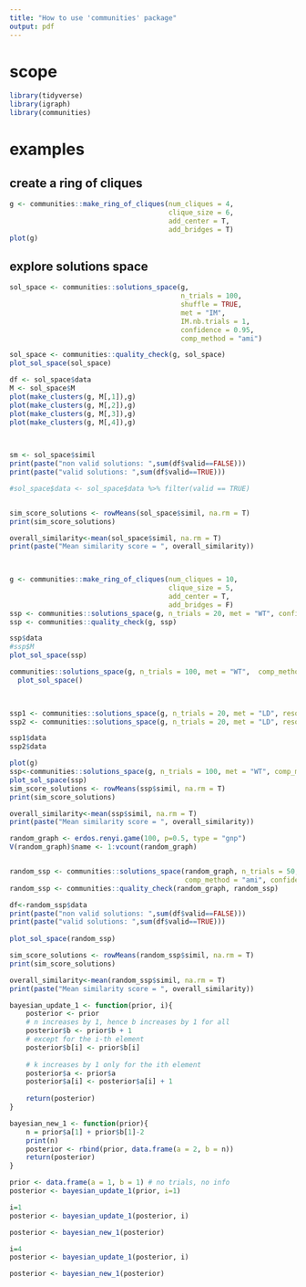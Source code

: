 ```yaml
---
title: "How to use 'communities' package" 
output: pdf
---
```


# scope

```r
library(tidyverse)
library(igraph)
library(communities)
```


# examples
## create a ring of cliques

```r
g <- communities::make_ring_of_cliques(num_cliques = 4,
                                       clique_size = 6, 
                                       add_center = T, 
                                       add_bridges = T)
plot(g)


```


## explore solutions space
```r



sol_space <- communities::solutions_space(g, 
                                          n_trials = 100,
                                          shuffle = TRUE,
                                          met = "IM", 
                                          IM.nb.trials = 1,
                                          confidence = 0.95,  
                                          comp_method = "ami")

sol_space <- communities::quality_check(g, sol_space)
plot_sol_space(sol_space)

df <- sol_space$data
M <- sol_space$M 
plot(make_clusters(g, M[,1]),g)
plot(make_clusters(g, M[,2]),g)
plot(make_clusters(g, M[,3]),g)
plot(make_clusters(g, M[,4]),g)


 
sm <- sol_space$simil
print(paste("non valid solutions: ",sum(df$valid==FALSE)))
print(paste("valid solutions: ",sum(df$valid==TRUE)))

#sol_space$data <- sol_space$data %>% filter(valid == TRUE)


sim_score_solutions <- rowMeans(sol_space$simil, na.rm = T)
print(sim_score_solutions)

overall_similarity<-mean(sol_space$simil, na.rm = T)
print(paste("Mean similarity score = ", overall_similarity))

 
```

 

  

```r
g <- communities::make_ring_of_cliques(num_cliques = 10,
                                       clique_size = 5, 
                                       add_center = T, 
                                       add_bridges = F)
ssp <- communities::solutions_space(g, n_trials = 20, met = "WT", confidence = .9) 
ssp <- communities::quality_check(g, ssp)

ssp$data
#ssp$M
plot_sol_space(ssp)
```


```r
communities::solutions_space(g, n_trials = 100, met = "WT",  comp_method = "ari", confidence = 0.95) %>% 
  plot_sol_space()

  

```

```r
ssp1 <- communities::solutions_space(g, n_trials = 20, met = "LD", resolution = 0.9, comp_method = 'ami')
ssp2 <- communities::solutions_space(g, n_trials = 20, met = "LD", resolution = 0.9, comp_method = 'ari') 

ssp1$data
ssp2$data

```


```r
plot(g)
ssp<-communities::solutions_space(g, n_trials = 100, met = "WT", comp_method = "ami") 
plot_sol_space(ssp)
sim_score_solutions <- rowMeans(ssp$simil, na.rm = T)
print(sim_score_solutions)

overall_similarity<-mean(ssp$simil, na.rm = T)
print(paste("Mean similarity score = ", overall_similarity))

```

```r
random_graph <- erdos.renyi.game(100, p=0.5, type = "gnp")
V(random_graph)$name <- 1:vcount(random_graph)


random_ssp <- communities::solutions_space(random_graph, n_trials = 50, met = "LD", 
                                           comp_method = "ami", confidence = .9)
random_ssp <- communities::quality_check(random_graph, random_ssp)

df<-random_ssp$data
print(paste("non valid solutions: ",sum(df$valid==FALSE)))
print(paste("valid solutions: ",sum(df$valid==TRUE)))
 
plot_sol_space(random_ssp)

sim_score_solutions <- rowMeans(random_ssp$simil, na.rm = T)
print(sim_score_solutions)

overall_similarity<-mean(random_ssp$simil, na.rm = T)
print(paste("Mean similarity score = ", overall_similarity))


```
```r

bayesian_update_1 <- function(prior, i){
    posterior <- prior
    # n increases by 1, hence b increases by 1 for all
    posterior$b <- prior$b + 1
    # except for the i-th element 
    posterior$b[i] <- prior$b[i]  
    
    # k increases by 1 only for the ith element
    posterior$a <- prior$a
    posterior$a[i] <- posterior$a[i] + 1  
    
    return(posterior)
}

bayesian_new_1 <- function(prior){
    n = prior$a[1] + prior$b[1]-2
    print(n)
    posterior <- rbind(prior, data.frame(a = 2, b = n))
    return(posterior)
}

prior <- data.frame(a = 1, b = 1) # no trials, no info
posterior <- bayesian_update_1(prior, i=1)

i=1
posterior <- bayesian_update_1(posterior, i)

posterior <- bayesian_new_1(posterior)

i=4
posterior <- bayesian_update_1(posterior, i)

posterior <- bayesian_new_1(posterior)
```
 

